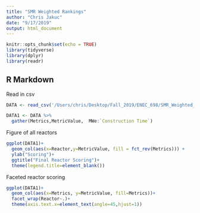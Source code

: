 ```yaml
---
title: "SMR Weighted Rankings"
author: "Chris Jakuc"
date: "9/17/2019"
output: html_document
---
```


```r
knitr::opts_chunk$set(echo = TRUE)
library(tidyverse)
library(dplyr)
library(readr)
```

## R Markdown


Read in csv
```r
DATA <- read_csv('/Users/chris/Desktop/Fall_2019/ENEC_698/SMR_Weighted_Ranking.csv')

DATA1 <- DATA %>%
  gather(Metrics,MetricValue,  MWe:`Construction Time`)
```


Figure of all reactors
```r
ggplot(DATA1)+
  geom_col(aes(x=Reactor,y=MetricValue, fill = fct_rev(Metrics))) +
  ylab("Scoring")+
  ggtitle("Final Reactor Scoring")+
  theme(legend.title=element_blank())


```

Faceted reactor scoring
```r
ggplot(DATA1)+
  geom_col(aes(x=Metrics, y=MetricValue, fill=Metrics))+
  facet_wrap(Reactor~.)+
  theme(axis.text.x=element_text(angle=45,hjust=1))
```

